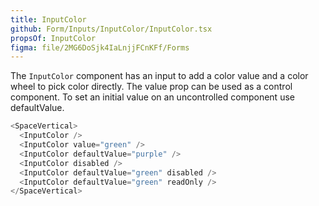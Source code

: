 ```yaml
---
title: InputColor
github: Form/Inputs/InputColor/InputColor.tsx
propsOf: InputColor
figma: file/2MG6DoSjk4IaLnjjFCnKFf/Forms
---
```


The `InputColor` component has an input to add a color value and a color wheel to pick color directly. The value prop can be used as a control component. To set an initial value on an uncontrolled component use defaultValue.

```js
<SpaceVertical>
  <InputColor />
  <InputColor value="green" />
  <InputColor defaultValue="purple" />
  <InputColor disabled />
  <InputColor defaultValue="green" disabled />
  <InputColor defaultValue="green" readOnly />
</SpaceVertical>
```
